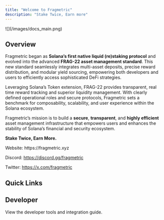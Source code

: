 ```yaml
---
title: "Welcome to Fragmetric"
description: "Stake Twice, Earn more"
---
```


<Frame>
  ![](/images/docs_main.png)
</Frame>

## Overview

Fragmetric began as **Solana’s first native liquid (re)staking protocol** and evolved into the advanced **FRAG-22 asset management standard**. This new standard seamlessly integrates multi-asset deposits, precise reward distribution, and modular yield sourcing, empowering both developers and users to efficiently access sophisticated DeFi strategies.

Leveraging Solana’s Token extension, FRAG-22 provides transparent, real time reward tracking and superior liquidity management. With clearly defined operational roles and secure protocols, Fragmetric sets a benchmark for composability, scalability, and user experience within the Solana ecosystem.

Fragmetric’s mission is to build a **secure**, **transparent**, and **highly efficient** asset management infrastructure that empowers users and enhances the stability of Solana’s financial and security ecosystem.

**Stake Twice, Earn More.**

<Info>
  Website: https://fragmetric.xyz

  Discord: https://discord.gg/fragmetric

  Twitter: https://x.com/fragmetric
</Info>

## Quick Links

<CardGroup cols="2">
  <Card title="fragAsset" icon="dollar-sign" href="/assets">
    
  </Card>
  <Card title="Fragmetric Protocol" icon="shield-halved" href="/protocol">
    
  </Card>
  <Card title="Guides" icon="sparkles" href="/home/guides">
    
  </Card>
  <Card title="Brand Kit" icon="star" href="/home/resources/brand-kit">
    
  </Card>
</CardGroup>

## Developer

<Card title="For Developers" icon="wrench" href="/dev">
  View the developer tools and integration guide.
</Card>
